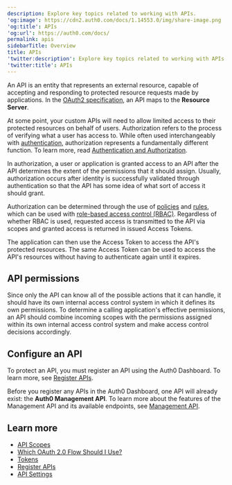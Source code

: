 ```yaml
---
description: Explore key topics related to working with APIs.
'og:image': https://cdn2.auth0.com/docs/1.14553.0/img/share-image.png
'og:title': APIs
'og:url': https://auth0.com/docs/
permalink: apis
sidebarTitle: Overview
title: APIs
'twitter:description': Explore key topics related to working with APIs.
'twitter:title': APIs
---
```

An API is an entity that represents an external resource, capable of accepting and responding to protected resource requests made by applications. In the [OAuth2 specification](https://tools.ietf.org/html/rfc6749), an API maps to the **<Tooltip tip="Resource Server: Server hosting protected resources. Resource servers accept and respond to protected resource requests." cta="View Glossary" href="/docs/glossary?term=Resource+Server">Resource Server</Tooltip>**.

At some point, your custom APIs will need to allow limited access to their protected resources on behalf of users. Authorization refers to the process of verifying what a user has access to. While often used interchangeably with [authentication](/docs/authenticate), authorization represents a fundamentally different function. To learn more, read [Authentication and Authorization](/docs/get-started/identity-fundamentals/authentication-and-authorization).

In authorization, a user or application is granted access to an API after the API determines the extent of the permissions that it should assign. Usually, authorization occurs after identity is successfully validated through authentication so that the API has some idea of what sort of access it should grant.

Authorization can be determined through the use of [policies](/docs/manage-users/access-control/authorization-policies) and [rules](/docs/manage-users/access-control/rules-for-authorization-policies), which can be used with [role-based access control (RBAC)](/docs/manage-users/access-control/rbac). Regardless of whether RBAC is used, requested access is transmitted to the API via scopes and granted access is returned in issued <Tooltip tip="Access Token: Authorization credential, in the form of an opaque string or JWT, used to access an API." cta="View Glossary" href="/docs/glossary?term=Access+Tokens">Access Tokens</Tooltip>.

The application can then use the Access Token to access the API's protected resources. The same Access Token can be used to access the API's resources without having to authenticate again until it expires.

## API permissions

Since only the API can know all of the possible actions that it can handle, it should have its own internal access control system in which it defines its own permissions. To determine a calling application's effective permissions, an API should combine incoming scopes with the permissions assigned within its own internal access control system and make access control decisions accordingly.

## Configure an API

To protect an API, you must register an API using the <Tooltip tip="Auth0 Dashboard: Auth0's main product to configure your services." cta="View Glossary" href="/docs/glossary?term=Auth0+Dashboard">Auth0 Dashboard</Tooltip>. To learn more, see [Register APIs](/docs/get-started/auth0-overview/set-up-apis).

<Callout icon="file-lines" color="#0EA5E9" iconType="regular">

Before you register any APIs in the Auth0 Dashboard, one API will already exist: the **Auth0 Management API**. To learn more about the features of the Management API and its available endpoints, see [Management API](https://auth0.com/docs/api/management/v2).

</Callout>

## Learn more

* [API Scopes](/docs/get-started/apis/scopes/api-scopes)
* [Which OAuth 2.0 Flow Should I Use?](/docs/get-started/authentication-and-authorization-flow/which-oauth-2-0-flow-should-i-use)
* [Tokens](/docs/secure/tokens)
* [Register APIs](/docs/get-started/auth0-overview/set-up-apis)
* [API Settings](/docs/get-started/apis/api-settings)